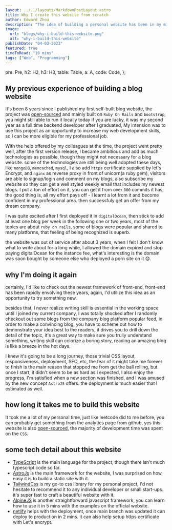 ```yaml
---
layout: ../../layouts/MarkdownPostLayout.astro
title: Why I create this website from scratch
author: Edward Zhou
description: "The idea of building a personal website has been in my mind for a long while, what prevent me from starting is my first experience of building a website from scratch, I know it going to takes me a lot of time, but remember, GREAT THINGS COME FROM SMALL BEGINNINGS"
image:
  url: "blogs/why-i-build-this-website.png"
  alt: "why-i-build-this-website"
publishDate: "04-03-2023"
featured: true
timeToRead: "10 mins"
tags: ["Web", "Programming"]
---
```



  pre: Pre,
  h2: H2,
  h3: H3,
  table: Table,
  a: A,
  code: Code,
};

## My previous experience of building a blog website

It's been 8 years since I published my first self-built blog website, the project was [open-sourced](https://github.com/edxzh/xingishere) and mainly built on `Ruby On Rails` and `bootstrap`, you might still able to run it locally today if you are lucky, it was my second year as a full time backend developer after I graduated, My intension was to use this project as an opportunity to increase my web development skills, so I can be more eligible for my professional job.

With the help offered by my colleagues at the time, the project went pretty well, after the first version release, I became ambitious and add as much technologies as possible, though they might not necessary for a blog website. some of the technologies are still being well adopted these days, like `mongoDB`, `memcached`, `mysql`, I also add `https` certificate supplied by let's Encrypt, and `nginx` as reverse proxy in front of unicorn(a ruby gem), visitors are able to signup/login and comment on my blogs, also subscribe my website so they can get a well styled weekly email that includes my newest blogs. I put a ton of effort on it, you can get it from over `800` commits it has, the good thing is, all my effort pays off - I learnt a lot from it and become confident in my professional area. then successfuly get an offer from my dream company.

I was quite excited after I first deployed it in `digitalOcean`, then stick to add at least one blog per week in the following one or two years, most of the topics are about `ruby on rails`, some of blogs were popular and shared to many platforms, that feeling of being recognized is superb.

the website was out of service after about 3 years, when I felt I don't know what to write about for a long while, I allowed the domain expired and stop paying digitalOcean for the instance fee, what's interesting is the domain was soon bought by someone else who deployed a porn site on it 😞.

## why I'm doing it again

certainly, I'd like to check out the newest framework of front-end, front-end has been rapidly envolving these years, again, I'd utilize this idea as an opportunity to try something new.

besides that, I never realize writing skill is essential in the working space until I joined my current company, I was totally shocked after I randomly checkout out some blogs from the company blog platform popular feed, in order to make a convincing blog, you have to scheme out how to demonstrate your idea best to the readers, it drives you to drill down the detail of the topic, it's a great way to make sure you trully understand something, writing skill can colorize a boring story, reading an amazing blog is like a breeze in the hot days.

I knew it's going to be a long journey, those trivial CSS layout, responsiveness, deployment, SEO, etc, the fear of it might take me forever to finish is the main reason that stopped me from get the ball rolling, but once I start, it didn't seem to be as hard as I expected, I also enjoy the progress, I'm satisfied when a new section was finished, and I was amused by the new concept `AstroJS` offers. the deployment is much easier that I estimated as well.

## how long it takes me to build this website

It took me a lot of my personal time, just like leetcode did to me before, you can probably get something from the analytics page from github, yes this website is also [open-sourced](https://github.com/edxzh/edwardzhou.com), the majority of development time was spent on the `CSS`.

## some tech detail about this website

- [TypeScript](https://www.typescriptlang.org/) is the main language for the project, though there isn't much typescript code so far.
- [AstroJs](https://astro.build/) is the main framework for the website, I was surprised on how easy it is to build a static site with it.
- [TailwindCss](https://tailwindcss.com/) is my go-to css library for my personal project, I'd not hesitate to recommend it to any individual developer or small start-ups. it's super fast to craft a beautiful website with it.
- [AlpineJS](https://alpinejs.dev/) is another straightforward javascript framework, you can learn how to use it in 5 mins with the examples on the official website.
- [netlify](https://www.netlify.com/) helps with the deployment, once main branch was updated it can deploy to production in 2 mins. it can also help setup https certificate with Let's encrypt.
